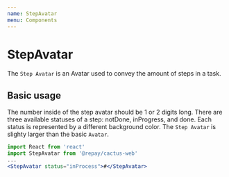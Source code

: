 ```yaml
---
name: StepAvatar
menu: Components
---
```



# StepAvatar

The `Step Avatar` is an Avatar used to convey the amount of steps in a task.

## Basic usage

The number inside of the step avatar should be 1 or 2 digits long. There are three available statuses of a step: notDone, inProgress, and done. Each status is represented by a different background color. The `Step Avatar` is slighty larger than the basic `Avatar`.

```jsx
import React from 'react'
import StepAvatar from '@repay/cactus-web'
...
<StepAvatar status="inProcess">#</StepAvatar>
```

<PropsTable of={StepAvatar} />
